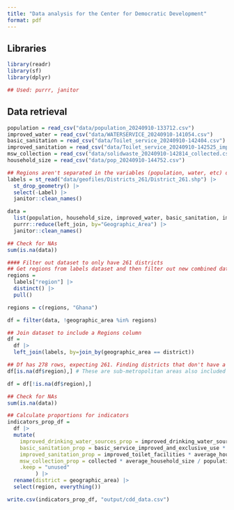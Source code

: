 ```yaml
---
title: "Data analysis for the Center for Democratic Development"
format: pdf
---
```


## Libraries
```r
library(readr)
library(sf)
library(dplyr)

## Used: purrr, janitor
```

## Data retrieval

```r
population = read_csv("data/population_20240910-133712.csv")
improved_water = read_csv("data/WATERSERVICE_20240910-141054.csv")
basic_sanitation = read_csv("data/Toilet_service_20240910-142404.csv")
improved_sanitation = read_csv("data/Toilet_service_20240910-142525_improved.csv")
msw_collection = read_csv("data/solidwaste_20240910-142814_collected.csv")
household_size = read_csv("data/pop_20240910-144752.csv")

## Regions aren't separated in the variables (population, water, etc) dataset so get geofiles and extract region and district labels for table joins
labels = st_read("data/geofiles/Districts_261/District_261.shp") |> 
  st_drop_geometry() |> 
  select(-Label) |> 
  janitor::clean_names()

data = 
  list(population, household_size, improved_water, basic_sanitation, improved_sanitation, msw_collection) |> 
  purrr::reduce(left_join, by="Geographic_Area") |> 
  janitor::clean_names()

## Check for NAs
sum(is.na(data))

#### Filter out dataset to only have 261 districts
## Get regions from labels dataset and then filter out new combined dataset using the region names
regions = 
  labels["region"] |> 
  distinct() |> 
  pull()

regions = c(regions, "Ghana")

df = filter(data, !geographic_area %in% regions)  

## Join dataset to include a Regions column
df =
  df |> 
  left_join(labels, by=join_by(geographic_area == district))

## Df has 278 rows, expecting 261. Finding districts that don't have a region match
df[is.na(df$region),] # These are sub-metropolitan areas also included in the dataset and can be removed.

df = df[!is.na(df$region),]

## Check for NAs
sum(is.na(data))

## Calculate proportions for indicators
indicators_prop_df = 
  df |> 
  mutate(
    improved_drinking_water_sources_prop = improved_drinking_water_source * average_household_size / population*100,
    basic_sanitation_prop = basic_service_improved_and_exclusive_use * average_household_size / population * 100,
    improved_sanitation_prop = improved_toilet_facilities * average_household_size / population * 100,
    msw_collection_prop = collected * average_household_size / population * 100,
    .keep = "unused"
         ) |> 
  rename(district = geographic_area) |> 
  select(region, everything())

write.csv(indicators_prop_df, "output/cdd_data.csv")
```

